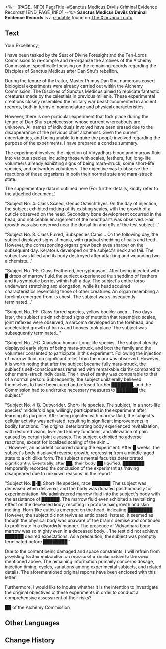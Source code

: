 <%-- [PAGE_INFO]
PageTitle=#Sanctus Medicus Devils Criminal Evidence Records#
[END_PAGE_INFO] --%>
{{Readable Infobox
|id           = 273
|partIds      = 190523
|title        = 
|image        = Item The Xianzhou Luofu Readable.png
|world        = The Xianzhou Luofu
|parts        = 1
|author       = <!--to be added-->
|description  = A discovery report related to the Alchemy Commission's archive cleanup, submitted to the Ten-Lords Commission.
|part1        = Sanctus Medicus Devils Criminal Evidence Records
|source1      = {{cx|Source missing}}
|characters   = Yaoshi
|factions     = 
}}
'''Sanctus Medicus Devils Criminal Evidence Records''' is a [[readable]] found on [[The Xianzhou Luofu]].
<!--
==Location==
{{Map Embed|<map name>|<marker id>}}
-->
==Text==
Your Excellency,

I have been tasked by the Seat of Divine Foresight and the Ten-Lords Commission to re-compile and re-organize the archives of the Alchemy Commission, specifically focusing on the remaining records regarding the Disciples of Sanctus Medicus after Dan Shu's rebellion.

During the tenure of the traitor, Master Primus Dan Shu, numerous covert biological experiments were already carried out within the Alchemy Commission. The Disciples of Sanctus Medicus aimed to replicate fantastic creatures made by the celestials in previous millenia. These experimental creations closely resembled the military war beast documented in ancient records, both in terms of nomenclature and physical characteristics.

However, there is one particular experiment that took place during the tenure of Dan Shu's predecessor, whose current whereabouts are unknown. All names of individuals involved have been erased due to the disappearance of the previous chief alchemist. Given the current uncertainties, and being unable to inquire the people involved regarding the purpose of the experiments, I have prepared a concise summary.

The experiment involved the injection of Vidyadhara blood and marrow fluid into various species, including those with scales, feathers, fur, long-life volunteers already exhibiting signs of being mara-struck, some short-life species, and outworlder volunteers. The objective was to observe the reactions of these organisms in both their normal state and mara-struck state.

The supplementary data is outlined here (For further details, kindly refer to the attached document.)

"Subject No. 4. Class Scaled, Genus Osteichthyes. On the day of injection, the subject exhibited molting of its existing scales, with the growth of a cuticle observed on the head. Secondary bone development occurred in the head, and noticeable enlargement of the mouthparts was observed. Hair growth was also observed near the dorsal fin and gills of the test subject..."

"Subject No. 8. Class Furred, Subspecies Canis... On the following day, the subject displayed signs of mania, with gradual shedding of nails and teeth. However, the corresponding organs grew back even sharper on the subsequent day. Keratosis developed on the subject's neck and tail. The subject was killed and its body destroyed after attacking and wounding two alchemists..."

"Subject No. 1-E. Class Feathered, berrypheasant. After being injected with █ drops of marrow fluid, the subject experienced the shedding of feathers and its symbiotic berries within half a day. The subject's entire torso underwent stretching and elongation, while its head acquired characteristics resembling those of other creatures. An organ resembling a forelimb emerged from its chest. The subject was subsequently terminated..."

"Subject No. 1-F. Class Furred species, yellow boulder oxen... Two days later, the subject's skin exhibited signs of mutation that resembled scales, joint reflexes were observed, a sarcoma developed on the forehead, and accelerated growth of horns and hooves took place. The subject was subsequently terminated..."

"Subject No. 2-C. Xianzhou human. Long-life species. The subject already displayed early signs of being mara-struck, and both the family and the volunteer consented to participate in this experiment. Following the injection of marrow fluid, no significant relief from the mara was observed. However, it is worth noting that after the subject became fully mara-struck, the subject's self-consciousness remained with remarkable clarity compared to other mara-struck individuals. Their level of sanity was comparable to that of a normal person. Subsequently, the subject unilaterally believed themselves to have been cured and refused further ███████, and the Commission had to undertake necessary measures to ███████ the subject."

"Subject No. 4-B. Outworlder. Short-life species. The subject, in a short-life species' middle/old age, willingly participated in the experiment after learning its purpose. After being injected with marrow fluid, the subject's cellular activity was activated, resulting in significant improvements in bodily functions. The original deteriorating body experienced revitalization, with restored vision, liver and kidney functions, and alleviation of pain caused by certain joint diseases. The subject exhibited no adverse reactions, except for localized scaling of the skin...<br />
...However, an accident occurred during the experiment. After █ weeks, the subject's body displayed reverse growth, regressing from a middle-aged state to a childlike form. The subject's mental faculties deteriorated significantly. Eventually, after ██, their body ██ liquified, ███████ temporarily recorded the conclusion of the experiment as 'having disappeared due to unknown reasons' in the report."

"Subject No. █-█. Short-life species, race ██████. The subject was deceased when delivered, and the body was donated posthumously for experimentation. We administered marrow fluid into the subject's body with the assistance of ██████. The marrow fluid even exhibited a revitalizing effect on the deceased body, resulting in profuse hair growth and skin molting. Horn-like cuticula emerged on the head, indicating ████████.<br />
However, the subject did not revive as anticipated. Instead, it seemed as though the physical body was unaware of the brain's demise and continued to proliferate in a disorderly manner. The presence of Vidyadhara bone marrow was so mighty even in a deceased body... The test did not achieve ██████ desired expectations. As a precaution, the subject was promptly terminated before ████████."

Due to the content being damaged and space constraints, I will refrain from providing further elaboration on reports of a similar nature to the ones mentioned above. The remaining information primarily concerns dosage, injection timing, cycles, variations among experimental subjects, and related details. The aforementioned original reports have been enclosed with this letter.

Furthermore, I would like to inquire whether it is the intention to investigate the original objectives of these experiments in order to conduct a comprehensive assessment of their risks?

██ of the Alchemy Commission

<!--
==Trivia==
* 
-->
==Other Languages==
{{Other Languages
|en   = Sanctus Medicus Devils Criminal Evidence Records
|zhs  = 药王妖寇罪证稽录
|zht  = 藥王妖寇罪證稽錄
|ja   = 薬王妖寇罪証記録
|ko   = 요사스러운 약왕의 범죄 증거 기록
|es   = Registros de la evidencia criminal de los Discípulos de Sanctus Medicus
|fr   = Recueil de preuves des agissements criminels du Sanctus Medicus
|ru   = Перечень улик злодеяний Учеников Санктус Медикус
|th   = บันทึกหลักฐาน การกระทำความผิดของ Sanctus Medicus
|vi   = Ghi Chép Chứng Cứ Phạm Tội Của Yêu Khấu Dược Vương
|de   = Aufzeichnungen über die Verbrechen der Sanctus-Medicus-Teufel
|id   = Bukti Kejahatan Penjahat Sanctus Medicus
|pt   = Registros das Evidências Criminosas dos Demônios do Sanctus Medicus
}}

==Change History==
{{Change History|1.5}}